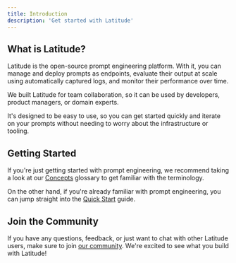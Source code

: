 ```yaml
---
title: Introduction
description: 'Get started with Latitude'
---
```


## What is Latitude?

Latitude is the open-source prompt engineering platform. With it, you can manage and deploy prompts as endpoints, evaluate their output at scale using automatically captured logs, and monitor their performance over time.

We built Latitude for team collaboration, so it can be used by developers, product managers, or domain experts.

It's designed to be easy to use, so you can get started quickly and iterate on your prompts without needing to worry about the infrastructure or tooling.

## Getting Started

If you're just getting started with prompt engineering, we recommend taking a look at our [Concepts](/guides/getting-started/concepts) glossary to get familiar with the terminology.

On the other hand, if you're already familiar with prompt engineering, you can jump straight into the [Quick Start](/guides/getting-started/quick-start) guide.

## Join the Community

If you have any questions, feedback, or just want to chat with other Latitude users, make sure to join [our community](https://join.slack.com/t/trylatitude/shared_invite/zt-17dyj4elt-rwM~h2OorAA3NtgmibhnLA). We're excited to see what you build with Latitude!
